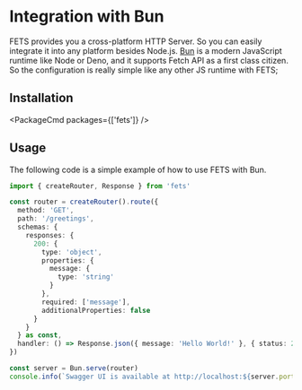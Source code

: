 
# Integration with Bun

FETS provides you a cross-platform HTTP Server. So you can easily integrate it into any platform
besides Node.js. [Bun](https://bun.sh/) is a modern JavaScript runtime like Node or Deno, and it
supports Fetch API as a first class citizen. So the configuration is really simple like any other JS
runtime with FETS;

## Installation

<PackageCmd packages={['fets']} />

## Usage

The following code is a simple example of how to use FETS with Bun.

```ts
import { createRouter, Response } from 'fets'

const router = createRouter().route({
  method: 'GET',
  path: '/greetings',
  schemas: {
    responses: {
      200: {
        type: 'object',
        properties: {
          message: {
            type: 'string'
          }
        },
        required: ['message'],
        additionalProperties: false
      }
    }
  } as const,
  handler: () => Response.json({ message: 'Hello World!' }, { status: 200 })
})

const server = Bun.serve(router)
console.info(`Swagger UI is available at http://localhost:${server.port}/docs`)
```
